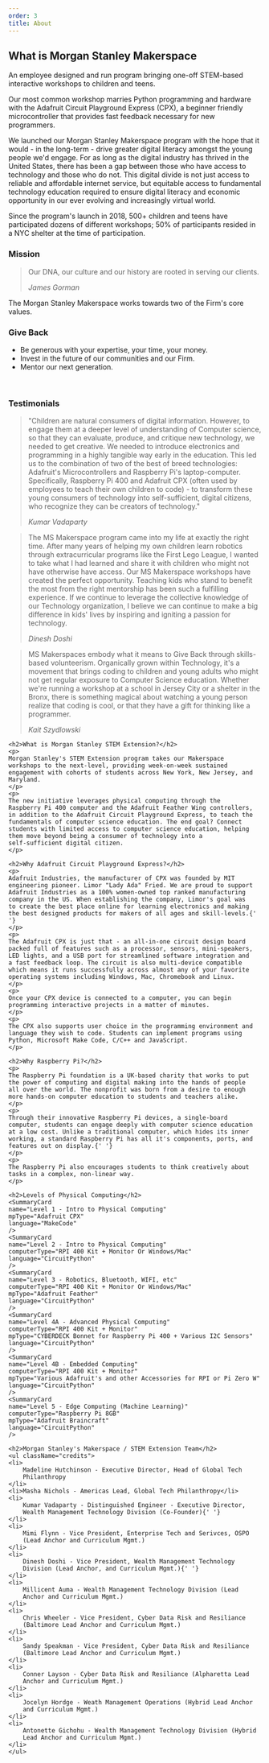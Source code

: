 ```yaml
---
order: 3
title: About
---
```


<article className="content">
    <h2>What is Morgan Stanley Makerspace</h2>
    <p>
    An employee designed and run program bringing one-off STEM-based
    interactive workshops to children and teens.
    </p>
    <p>
    Our most common workshop marries Python programming and hardware
    with the Adafruit Circuit Playground Express (CPX), a beginner
    friendly microcontroller that provides fast feedback necessary for
    new programmers.
    </p>
    <p>
    We launched our Morgan Stanley Makerspace program with the hope that
    it would - in the long-term - drive greater digital literacy amongst
    the young people we'd engage. For as long as the digital industry
    has thrived in the United States, there has been a gap between those
    who have access to technology and those who do not. This digital
    divide is not just access to reliable and affordable internet
    service, but equitable access to fundamental technology education
    required to ensure digital literacy and economic opportunity in our
    ever evolving and increasingly virtual world.
    </p>
    <p>
    Since the program's launch in 2018, 500+ children and teens have
    participated dozens of different workshops; 50% of participants
    resided in a NYC shelter at the time of participation.
    </p>
    <h3>Mission</h3>
    <blockquote>
    <p>
        Our DNA, our culture and our history are rooted in serving our
        clients.
    </p>
    <cite>James Gorman</cite>
    </blockquote>
    <p>
    The Morgan Stanley Makerspace works towards two of the Firm's core
    values.
    </p>
    <h3>Give Back</h3>
    <ul>
    <li>Be generous with your expertise, your time, your money.</li>
    <li>Invest in the future of our communities and our Firm.</li>
    <li>Mentor our next generation.</li>
    </ul>
    <br />
    <h3>Testimonials</h3>
    <blockquote>
    <p>
        "Children are natural consumers of digital information. However,
        to engage them at a deeper level of understanding of Computer
        science, so that they can evaluate, produce, and critique new
        technology, we needed to get creative. We needed to introduce
        electronics and programming in a highly tangible way early in the
        education. This led us to the combination of two of the best of
        breed technologies: Adafruit's Microcontrollers and Raspberry Pi's
        laptop-computer. Specifically, Raspberry Pi 400 and Adafruit CPX
        (often used by employees to teach their own children to code) - to
        transform these young consumers of technology into
        self-sufficient, digital citizens, who recognize they can be
        creators of technology."
    </p>
    <cite>Kumar Vadaparty</cite>
    </blockquote>
    <blockquote>
    <p>
        The MS Makerspace program came into my life at exactly the right
        time. After many years of helping my own children learn robotics
        through extracurricular programs like the First Lego League, I
        wanted to take what I had learned and share it with children who
        might not have otherwise have access. Our MS Makerspace workshops
        have created the perfect opportunity. Teaching kids who stand to
        benefit the most from the right mentorship has been such a
        fulfilling experience. If we continue to leverage the collective
        knowledge of our Technology organization, I believe we can
        continue to make a big difference in kids' lives by inspiring and
        igniting a passion for technology.
    </p>
    <cite>Dinesh Doshi</cite>
    </blockquote>
    <blockquote>
    <p>
        MS Makerspaces embody what it means to Give Back through
        skills-based volunteerism. Organically grown within Technology,
        it's a movement that brings coding to children and young adults
        who might not get regular exposure to Computer Science education.
        Whether we're running a workshop at a school in Jersey City or a
        shelter in the Bronx, there is something magical about watching a
        young person realize that coding is cool, or that they have a gift
        for thinking like a programmer.
    </p>
    <cite>Kait Szydlowski</cite>
    </blockquote>

    <h2>What is Morgan Stanley STEM Extension?</h2>
    <p>
    Morgan Stanley's STEM Extension program takes our Makerspace
    workshops to the next-level, providing week-on-week sustained
    engagement with cohorts of students across New York, New Jersey, and
    Maryland.
    </p>
    <p>
    The new initiative leverages physical computing through the
    Raspberry Pi 400 computer and the Adafruit Feather Wing controllers,
    in addition to the Adafruit Circuit Playground Express, to teach the
    fundamentals of computer science education. The end goal? Connect
    students with limited access to computer science education, helping
    them move beyond being a consumer of technology into a
    self-sufficient digital citizen.
    </p>

    <h2>Why Adafruit Circuit Playground Express?</h2>
    <p>
    Adafruit Industries, the manufacturer of CPX was founded by MIT
    engineering pioneer. Limor "Lady Ada" Fried. We are proud to support
    Adafruit Industries as a 100% women-owned top ranked manufacturing
    company in the US. When establishing the company, Limor's goal was
    to create the best place online for learning electronics and making
    the best designed products for makers of all ages and skill-levels.{' '}
    </p>
    <p>
    The Adafruit CPX is just that - an all-in-one circuit design board
    packed full of features such as a processor, sensors, mini-speakers,
    LED lights, and a USB port for streamlined software integration and
    a fast feedback loop. The circuit is also multi-device compatible
    which means it runs successfully across almost any of your favorite
    operating systems including Windows, Mac, Chromebook and Linux.
    </p>
    <p>
    Once your CPX device is connected to a computer, you can begin
    programming interactive projects in a matter of minutes.
    </p>
    <p>
    The CPX also supports user choice in the programming environment and
    language they wish to code. Students can implement programs using
    Python, Microsoft Make Code, C/C++ and JavaScript.
    </p>

    <h2>Why Raspberry Pi?</h2>
    <p>
    The Raspberry Pi foundation is a UK-based charity that works to put
    the power of computing and digital making into the hands of people
    all over the world. The nonprofit was born from a desire to enough
    more hands-on computer education to students and teachers alike.
    </p>
    <p>
    Through their innovative Raspberry Pi devices, a single-board
    computer, students can engage deeply with computer science education
    at a low cost. Unlike a traditional computer, which hides its inner
    working, a standard Raspberry Pi has all it's components, ports, and
    features out on display.{' '}
    </p>
    <p>
    The Raspberry Pi also encourages students to think creatively about
    tasks in a complex, non-linear way.
    </p>

    <h2>Levels of Physical Computing</h2>
    <SummaryCard
    name="Level 1 - Intro to Physical Computing"
    mpType="Adafruit CPX"
    language="MakeCode"
    />
    <SummaryCard
    name="Level 2 - Intro to Physical Computing"
    computerType="RPI 400 Kit + Monitor Or Windows/Mac"
    language="CircuitPython"
    />
    <SummaryCard
    name="Level 3 - Robotics, Bluetooth, WIFI, etc"
    computerType="RPI 400 Kit + Monitor Or Windows/Mac"
    mpType="Adafruit Feather"
    language="CircuitPython"
    />
    <SummaryCard
    name="Level 4A - Advanced Physical Computing"
    computerType="RPI 400 Kit + Monitor"
    mpType="CYBERDECK Bonnet for Raspberry Pi 400 + Various I2C Sensors"
    language="CircuitPython"
    />
    <SummaryCard
    name="Level 4B - Embedded Computing"
    computerType="RPI 400 Kit + Monitor"
    mpType="Various Adafruit's and other Accessories for RPI or Pi Zero W"
    language="CircuitPython"
    />
    <SummaryCard
    name="Level 5 - Edge Computing (Machine Learning)"
    computerType="Raspberry Pi 8GB"
    mpType="Adafruit Braincraft"
    language="CircuitPython"
    />

    <h2>Morgan Stanley's Makerspace / STEM Extension Team</h2>
    <ul className="credits">
    <li>
        Madeline Hutchinson - Executive Director, Head of Global Tech
        Philanthropy
    </li>
    <li>Masha Nichols - Americas Lead, Global Tech Philanthropy</li>
    <li>
        Kumar Vadaparty - Distinguished Engineer - Executive Director,
        Wealth Management Technology Division (Co-Founder){' '}
    </li>
    <li>
        Mimi Flynn - Vice President, Enterprise Tech and Serivces, OSPO
        (Lead Anchor and Curriculum Mgmt.)
    </li>
    <li>
        Dinesh Doshi - Vice President, Wealth Management Technology
        Division (Lead Anchor, and Curriculum Mgmt.){' '}
    </li>
    <li>
        Millicent Auma - Wealth Management Technology Division (Lead
        Anchor and Curriculum Mgmt.)
    </li>
    <li>
        Chris Wheeler - Vice President, Cyber Data Risk and Resiliance
        (Baltimore Lead Anchor and Curriculum Mgmt.)
    </li>
    <li>
        Sandy Speakman - Vice President, Cyber Data Risk and Resiliance
        (Baltimore Lead Anchor and Curriculum Mgmt.)
    </li>
    <li>
        Conner Layson - Cyber Data Risk and Resiliance (Alpharetta Lead
        Anchor and Curriculum Mgmt.)
    </li>
    <li>
        Jocelyn Hordge - Weath Management Operations (Hybrid Lead Anchor
        and Curriculum Mgmt.)
    </li>
    <li>
        Antonette Gichohu - Wealth Management Technology Division (Hybrid
        Lead Anchor and Curriculum Mgmt.)
    </li>
    </ul>

</article>
